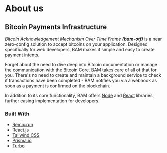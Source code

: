 # About us

## Bitcoin Payments Infrastructure

_Bitcoin Acknowledgement Mechanism Over Time Frame **(bam-otf)**_ is a near
zero-config solution to accept bitcoins on your application. Designed
specifically for web developers, BAM makes it simple and easy to create payment
intents.

Forget about the need to dive deep into Bitcoin documentation or manage the
communication with the Bitcoin Core. BAM takes care of all of that for you.
There's no need to create and maintain a background service to check if
transactions have been completed - BAM notifies you via a webhook as soon as a
payment is confirmed on the blockchain.

In addition to its core functionality, BAM offers [Node](./docs/api/node) and
[React](./docs/api/react) libraries, further easing implementation for
developers.

### Built With

- [Remix.run](https://remix.run/?ref=bam-otf)
- [React.js](https://reactjs.org/?ref=bam-otf)
- [Tailwind CSS](https://tailwindcss.com/?ref=bam-otf)
- [Prisma.io](https://prisma.io/?ref=bam-otf)
- [Turbo](https://turbo.build/?ref=bam-otf)
